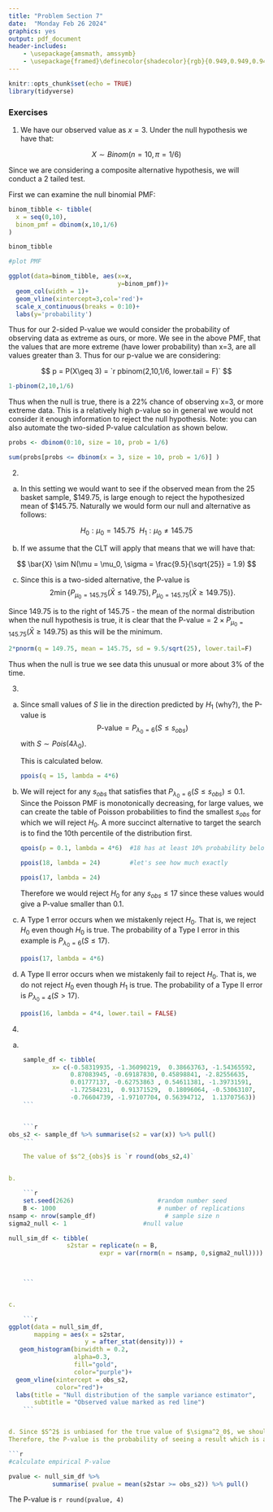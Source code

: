 ```yaml
---
title: "Problem Section 7"
date:  "Monday Feb 26 2024"
graphics: yes
output: pdf_document
header-includes:
    - \usepackage{amsmath, amssymb}
    - \usepackage{framed}\definecolor{shadecolor}{rgb}{0.949,0.949,0.949}
---
```


```r
knitr::opts_chunk$set(echo = TRUE)
library(tidyverse)
```


### Exercises 

1. We have our observed value as $x=3$. Under the null hypothesis we have that:

$$
X \sim Binom(n = 10,\pi = 1/6)
$$

Since we are considering a composite alternative hypothesis, we will conduct a 2 tailed test. 

First we can examine the null binomial PMF:

```r
binom_tibble <- tibble(
  x = seq(0,10),
  binom_pmf = dbinom(x,10,1/6)
)

binom_tibble

#plot PMF

ggplot(data=binom_tibble, aes(x=x,
                              y=binom_pmf))+
  geom_col(width = 1)+
  geom_vline(xintercept=3,col='red')+
  scale_x_continuous(breaks = 0:10)+
  labs(y='probability')
```



Thus for our 2-sided P-value we would consider the probability of observing data as extreme as ours, or more. We see in the above PMF, that the values that are more extreme (have lower probability) than x=3, are all values greater than 3. Thus for our p-value we are considering:

$$
p = P(X\geq 3)  = `r pbinom(2,10,1/6, lower.tail = F)`
$$
```r
1-pbinom(2,10,1/6)
```

Thus when the null is true, there is a 22% chance of observing x=3, or more extreme data. This is a relatively high p-value so in general we would not consider it enough information to reject the null hypothesis. 
Note: you can also automate the two-sided P-value calculation as shown below.

```r
probs <- dbinom(0:10, size = 10, prob = 1/6)

sum(probs[probs <= dbinom(x = 3, size = 10, prob = 1/6)] )

```
2. 

a. 
In this setting we would want to see if the observed mean from the 25 basket sample, \$149.75, is large enough to reject the hypothesized mean of \$145.75. Naturally we would form our null and alternative as follows:

$$
H_0: \mu_0 = 145.75 \ \ H_1: \mu_0 \neq 145.75
$$


b. If we assume that the CLT will apply that means that  we will have that:

$$
\bar{X} \sim N(\mu = \mu_0, \sigma = \frac{9.5}{\sqrt{25}} = 1.9)
$$


c. Since this is a two-sided alternative, the P-value is 
$$2 \min\{ P_{\mu_0=145.75}(\bar{X} \leq 149.75), P_{\mu_0=145.75}(\bar{X} \geq 149.75) \}.$$

Since 149.75 is to the right of 145.75 - the mean of the normal distribution when the null hypothesis is true, it is clear that the $\mbox{P-value} = 2 \times P_{\mu_0=145.75}(\bar{X} \geq 149.75)$ as this will be the minimum.

```r
2*pnorm(q = 149.75, mean = 145.75, sd = 9.5/sqrt(25), lower.tail=F)
```

 Thus when the null is true we see data this unusual or more about 3% of the time. 


3. 

a. Since small values of $S$ lie in the direction predicted by $H_1$ (why?), the P-value is 
    $$\mbox{P-value} = P_{\lambda_0 = 6}(S \leq s_{obs})$$
    with $S \sim Pois(4 \lambda_0)$.
    
    This is calculated below.
    
    ```r
    ppois(q = 15, lambda = 4*6)
    
    ```
    
b.  We will reject for any $s_{obs}$ that satisfies that $P_{\lambda_0 = 6}(S \leq s_{obs}) \leq 0.1$.  Since the Poisson PMF is monotonically decreasing, for large values, we can create the table of Poisson probabilities to find the smallest $s_{obs}$ for which we will reject $H_0$. A more succinct alternative to target the search is to find the 10th percentile of the distribution first.
    
    ```r
    
    qpois(p = 0.1, lambda = 4*6)  #18 has at least 10% probability below it
    
    ppois(18, lambda = 24)        #let's see how much exactly 
    
    ppois(17, lambda = 24)
    ```
    
    Therefore we would reject $H_0$ for any $s_{obs} \leq 17$ since these values would give a P-value smaller than 0.1.
   
c. A Type 1 error occurs when we mistakenly reject $H_0$. That is, we reject $H_0$ even though $H_0$ is true. The probability of a Type I error in this example is $P_{\lambda_0 = 6}(S \leq 17)$.
    
    ```r
    ppois(17, lambda = 4*6)
    
    ```
   
d. A Type II error occurs when we mistakenly fail to reject $H_0$. That is, we do not reject $H_0$ even though $H_1$ is true. The probability of a Type II error is $P_{\lambda_0 = 4}(S > 17)$.
    
    ```r
    ppois(16, lambda = 4*4, lower.tail = FALSE)
    
    ```
   
   
    
4.

a. 

```r
    sample_df <- tibble( 
            x= c(-0.58319935, -1.36090219,  0.38663763, -1.54365592,  
                 0.87083945, -0.69187830, 0.45898841, -2.82556635,  
                 0.01777137, -0.62753863 , 0.54611381, -1.39731591, 
                 -1.72584231,  0.91371529,  0.18096064, -0.53063107, 
                 -0.76604739, -1.97107704, 0.56394712,  1.13707563))
    ```


    ```r

obs_s2 <- sample_df %>% summarise(s2 = var(x)) %>% pull()
    ```

    The value of $s^2_{obs}$ is `r round(obs_s2,4)`


b. 

    ```r
    set.seed(2626)                       #random number seed
    B <- 1000                            # number of replications
nsamp <- nrow(sample_df)                   # sample size n 
sigma2_null <- 1                     #null value

null_sim_df <- tibble(
                s2star = replicate(n = B, 
                         expr = var(rnorm(n = nsamp, 0,sigma2_null))))
                


    ```


c. 

    ```r
ggplot(data = null_sim_df,
       mapping = aes(x = s2star,
                     y = after_stat(density))) +
   geom_histogram(binwidth = 0.2,
                  alpha=0.3,
                  fill="gold",
                  color="purple")+
  geom_vline(xintercept = obs_s2,
             color="red")+
  labs(title = "Null distribution of the sample variance estimator",
       subtitle = "Observed value marked as red line")
    ```


d. Since $S^2$ is unbiased for the true value of $\sigma^2_0$, we should see around 1 when $H_0$ is true and values above 1 when $H_1$ is true. 
Therefore, the P-value is the probability of seeing a result which is at least as large as our observed result. 

```r
#calculate empirical P-value

pvalue <- null_sim_df %>% 
            summarise( pvalue = mean(s2star >= obs_s2)) %>% pull()

```

The P-value is `r round(pvalue, 4)`